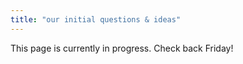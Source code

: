 ```yaml
---
title: "our initial questions & ideas"
---
```


This page is currently in progress. Check back Friday!